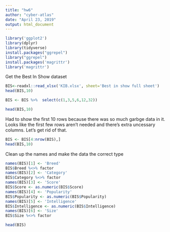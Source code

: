 ---
title: "hw6"
author: "cyber-atlas"
date: "April 23, 2019"
output: html_document
---
```{r}
library('ggplot2')
library(dplyr)
library(tidyverse)
install.packages("ggrepel")
library("ggrepel")
install.packages('magrittr')
library('magrittr')
```

Get the Best In Show dataset

```{r}
BIS<-readxl::read_xlsx('KIB.xlsx', sheet='Best in show full sheet')
head(BIS,10)
```

```{r}
BIS <- BIS %>%  select(c(1,3,5,6,12,32))

head(BIS,10)

```
Had to show the first 10 rows because there was so much garbge data in it. Looks like the first few rows aren't needed and there's extra uncessary columns. Let's get rid of that.

```{r}
BIS <- BIS[4:nrow(BIS),]
head(BIS,10)
```

Clean up the names and make the data the correct type

```{r}
names(BIS)[1] <- 'Breed'
BIS$Breed %<>% factor 
names(BIS)[2] <- 'Category'
BIS$Category %<>% factor
names(BIS)[3] <- 'Score'
BIS$Score <- as.numeric(BIS$Score)
names(BIS)[4] <- 'Popularity'
BIS$Popularity <- as.numeric(BIS$Popularity)
names(BIS)[5] <- 'Intelligence'
BIS$Intelligence <- as.numeric(BIS$Intelligence)
names(BIS)[6] <- 'Size'
BIS$Size %<>% factor

head(BIS)


```




